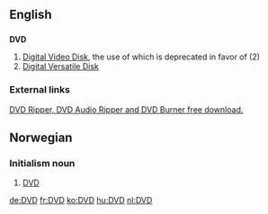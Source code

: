 ==English==

==={{Initialism}}===
'''DVD'''
# [[w:DVD|Digital Video Disk]], the use of which is deprecated in favor of (2)
# [[w:DVD|Digital Versatile Disk]]

===External links===
[http://www.topvideopro.com DVD Ripper, DVD Audio Ripper and DVD Burner free download.]

==Norwegian==
===Initialism noun===
{{no-noun-irreg|m|[[DVD-en]]|[[DVD-er]]|[[DVD-ene]]}}
#[[#English|DVD]]
[[de:DVD]]
[[fr:DVD]]
[[ko:DVD]]
[[hu:DVD]]
[[nl:DVD]]